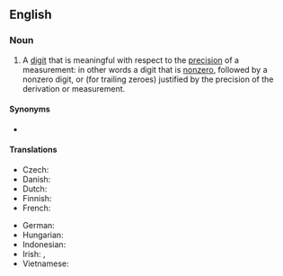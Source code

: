 ==English==
{{wikipedia}}

===Noun===
{{en-noun}}

# {{lb|en|mathematics}} A [[digit]] that is meaningful with respect to the [[precision]] of a measurement: in other words a digit that is [[nonzero]], followed by a nonzero digit, or (for trailing zeroes) justified by the precision of the derivation or measurement.

====Synonyms====
* {{l|en|significant figure}}

====Translations====
{{trans-top|a digit that is meaningful with respect to the precision of a measurement}}
* Czech: {{t|cs|platná číslice|f}}
* Danish: {{t|da|betydende ciffer|n}}
* Dutch: {{t|nl|beduidend cijfer|n}}
* Finnish: {{t|fi|[[merkitsevä]] [[numero]]}}
* French: {{t+|fr|[[chiffre]] [[significatif]]|m}}
{{trans-mid}}
* German: {{t+|de|[[signifikant]]e [[Stelle]]|f}}
* Hungarian: {{t+|hu|[[értékes]] [[jegy]]/[[számjegy]]}}
* Indonesian: {{t|id|angka penting}}
* Irish: {{t|ga|digit shuntasach|f}}, {{t|ga|figiúr suntasach|m}}
* Vietnamese: {{t|vi|chữ số có nghĩa}}
{{trans-bottom}}